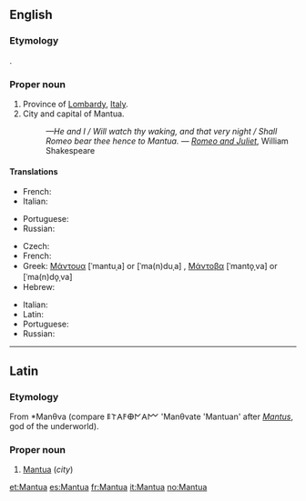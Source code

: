 {{also|mantua}}
==English==

===Etymology===
{{etyl|la}} {{term|Mantua|lang=la}}.

===Proper noun===
{{en-proper noun}}

# Province of [[Lombardy]], [[Italy]].
# City and capital of Mantua.
#: ''—He and I / Will watch thy waking, and that very night / Shall Romeo bear thee hence to Mantua.'' &mdash; ''[[w:Romeo and Juliet|Romeo and Juliet]]'', William Shakespeare

====Translations====
{{trans-top|province}}
* French: {{t-|fr|Mantoue}}
* Italian: {{t+|it|Mantova}}
{{trans-mid}}
* Portuguese: {{t|pt|Mântua}}
* Russian: {{t|ru|Мантуя|f|sc=Cyrl|tr=Mántuja}}
{{trans-bottom}}

{{trans-top|city}}
* Czech: {{t-|cs|Mantova}}
* French: {{t-|fr|Mantoue}}
* Greek: [[Μάντουα]] [ˈmantuˌa] or [ˈma(n)duˌa] {{f}}, [[Μάντοβα]] [ˈmanto̞ˌva] or [ˈma(n)do̞ˌva] {{f}}
* Hebrew: {{t|he|מנטובה|f|sc=Hebr}}
{{trans-mid}}
* Italian: {{t+|it|Mantova|f}}
* Latin: {{t-|la|Mantua}}
* Portuguese: {{t|pt|Mântua}}
* Russian: {{t|ru|Мантуя|f|sc=Cyrl|tr=Mántuja}}
{{trans-bottom}}

----

==Latin==

===Etymology===
From {{etyl|ett|la}} *Manθva (compare 𐌄𐌕𐌀𐌅𐌈𐌍𐌀𐌌 'Manθvate 'Mantuan' after ''[[Mantus]]'', god of the underworld).

===Proper noun===
{{head|la|proper noun}}

# [[Mantua#English|Mantua]] (''city'')

[[et:Mantua]]
[[es:Mantua]]
[[fr:Mantua]]
[[it:Mantua]]
[[no:Mantua]]
